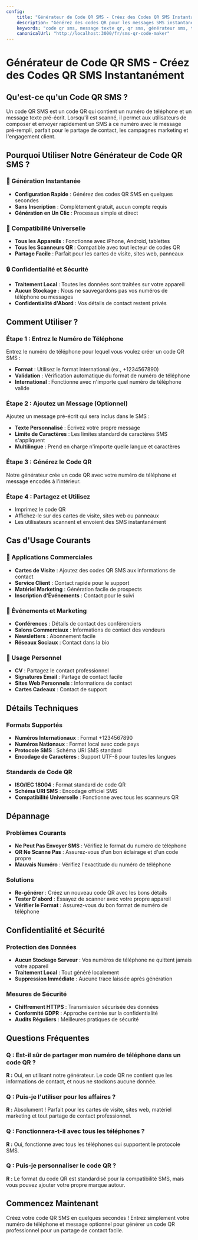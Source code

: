 ```yaml
---
config:
    title: "Générateur de Code QR SMS - Créez des Codes QR SMS Instantanément"
    description: "Générez des codes QR pour les messages SMS instantanément. Partagez facilement les informations de contact et les messages texte avec notre générateur gratuit de codes QR SMS."
    keywords: "code qr sms, message texte qr, qr sms, générateur sms, texte qr"
    canonicalUrl: "http://localhost:3000/fr/sms-qr-code-maker"
---
```


# Générateur de Code QR SMS - Créez des Codes QR SMS Instantanément

## Qu'est-ce qu'un Code QR SMS ?

Un code QR SMS est un code QR qui contient un numéro de téléphone et un message texte pré-écrit. Lorsqu'il est scanné, il permet aux utilisateurs de composer et envoyer rapidement un SMS à ce numéro avec le message pré-rempli, parfait pour le partage de contact, les campagnes marketing et l'engagement client.

## Pourquoi Utiliser Notre Générateur de Code QR SMS ?

### 🚀 Génération Instantanée

-   **Configuration Rapide** : Générez des codes QR SMS en quelques secondes
-   **Sans Inscription** : Complètement gratuit, aucun compte requis
-   **Génération en Un Clic** : Processus simple et direct

### 📱 Compatibilité Universelle

-   **Tous les Appareils** : Fonctionne avec iPhone, Android, tablettes
-   **Tous les Scanneurs QR** : Compatible avec tout lecteur de codes QR
-   **Partage Facile** : Parfait pour les cartes de visite, sites web, panneaux

### 🔒 Confidentialité et Sécurité

-   **Traitement Local** : Toutes les données sont traitées sur votre appareil
-   **Aucun Stockage** : Nous ne sauvegardons pas vos numéros de téléphone ou messages
-   **Confidentialité d'Abord** : Vos détails de contact restent privés

## Comment Utiliser ?

### Étape 1 : Entrez le Numéro de Téléphone

Entrez le numéro de téléphone pour lequel vous voulez créer un code QR SMS :

-   **Format** : Utilisez le format international (ex., +1234567890)
-   **Validation** : Vérification automatique du format de numéro de téléphone
-   **International** : Fonctionne avec n'importe quel numéro de téléphone valide

### Étape 2 : Ajoutez un Message (Optionnel)

Ajoutez un message pré-écrit qui sera inclus dans le SMS :

-   **Texte Personnalisé** : Écrivez votre propre message
-   **Limite de Caractères** : Les limites standard de caractères SMS s'appliquent
-   **Multilingue** : Prend en charge n'importe quelle langue et caractères

### Étape 3 : Générez le Code QR

Notre générateur crée un code QR avec votre numéro de téléphone et message encodés à l'intérieur.

### Étape 4 : Partagez et Utilisez

-   Imprimez le code QR
-   Affichez-le sur des cartes de visite, sites web ou panneaux
-   Les utilisateurs scannent et envoient des SMS instantanément

## Cas d'Usage Courants

### 🏢 Applications Commerciales

-   **Cartes de Visite** : Ajoutez des codes QR SMS aux informations de contact
-   **Service Client** : Contact rapide pour le support
-   **Matériel Marketing** : Génération facile de prospects
-   **Inscription d'Événements** : Contact pour le suivi

### 🎉 Événements et Marketing

-   **Conférences** : Détails de contact des conférenciers
-   **Salons Commerciaux** : Informations de contact des vendeurs
-   **Newsletters** : Abonnement facile
-   **Réseaux Sociaux** : Contact dans la bio

### 📱 Usage Personnel

-   **CV** : Partagez le contact professionnel
-   **Signatures Email** : Partage de contact facile
-   **Sites Web Personnels** : Informations de contact
-   **Cartes Cadeaux** : Contact de support

## Détails Techniques

### Formats Supportés

-   **Numéros Internationaux** : Format +1234567890
-   **Numéros Nationaux** : Format local avec code pays
-   **Protocole SMS** : Schéma URI SMS standard
-   **Encodage de Caractères** : Support UTF-8 pour toutes les langues

### Standards de Code QR

-   **ISO/IEC 18004** : Format standard de code QR
-   **Schéma URI SMS** : Encodage officiel SMS
-   **Compatibilité Universelle** : Fonctionne avec tous les scanneurs QR

## Dépannage

### Problèmes Courants

-   **Ne Peut Pas Envoyer SMS** : Vérifiez le format du numéro de téléphone
-   **QR Ne Scanne Pas** : Assurez-vous d'un bon éclairage et d'un code propre
-   **Mauvais Numéro** : Vérifiez l'exactitude du numéro de téléphone

### Solutions

-   **Re-générer** : Créez un nouveau code QR avec les bons détails
-   **Tester D'abord** : Essayez de scanner avec votre propre appareil
-   **Vérifier le Format** : Assurez-vous du bon format de numéro de téléphone

## Confidentialité et Sécurité

### Protection des Données

-   **Aucun Stockage Serveur** : Vos numéros de téléphone ne quittent jamais votre appareil
-   **Traitement Local** : Tout généré localement
-   **Suppression Immédiate** : Aucune trace laissée après génération

### Mesures de Sécurité

-   **Chiffrement HTTPS** : Transmission sécurisée des données
-   **Conformité GDPR** : Approche centrée sur la confidentialité
-   **Audits Réguliers** : Meilleures pratiques de sécurité

## Questions Fréquentes

### Q : Est-il sûr de partager mon numéro de téléphone dans un code QR ?

**R :** Oui, en utilisant notre générateur. Le code QR ne contient que les informations de contact, et nous ne stockons aucune donnée.

### Q : Puis-je l'utiliser pour les affaires ?

**R :** Absolument ! Parfait pour les cartes de visite, sites web, matériel marketing et tout partage de contact professionnel.

### Q : Fonctionnera-t-il avec tous les téléphones ?

**R :** Oui, fonctionne avec tous les téléphones qui supportent le protocole SMS.

### Q : Puis-je personnaliser le code QR ?

**R :** Le format du code QR est standardisé pour la compatibilité SMS, mais vous pouvez ajouter votre propre marque autour.

## Commencez Maintenant

Créez votre code QR SMS en quelques secondes ! Entrez simplement votre numéro de téléphone et message optionnel pour générer un code QR professionnel pour un partage de contact facile.
